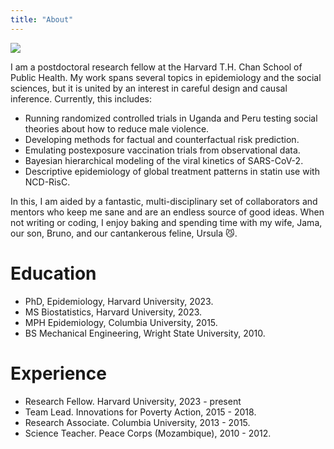 ```yaml
---
title: "About"
---
```


![    ](images/DSC00669.JPG)

I am a postdoctoral research fellow at the Harvard T.H. Chan
School of Public Health. My work spans several topics in epidemiology and the  social sciences, but it is united by an interest in careful design and causal inference. Currently, this includes:

- Running randomized controlled trials in Uganda and Peru testing social 
theories about how to reduce male violence.
- Developing methods for factual and counterfactual risk prediction.
- Emulating postexposure vaccination trials from observational data.
- Bayesian hierarchical modeling of the viral kinetics of SARS-CoV-2.
- Descriptive epidemiology of global treatment patterns in statin use with NCD-RisC.

In this, I am aided by a fantastic, multi-disciplinary set of collaborators and mentors who keep me sane and are an endless source of good ideas. When not writing or coding, I enjoy baking and spending time with my wife, Jama, our son, Bruno, and our cantankerous feline, Ursula 😼.

# Education

- PhD, Epidemiology, Harvard University, 2023.
- MS Biostatistics, Harvard University, 2023.
- MPH Epidemiology, Columbia University, 2015.
- BS Mechanical Engineering, Wright State University, 2010.

# Experience

- Research Fellow. Harvard University, 2023 - present
- Team Lead. Innovations for Poverty Action, 2015 - 2018.
- Research Associate. Columbia University, 2013 - 2015.
- Science Teacher. Peace Corps (Mozambique), 2010 - 2012.
